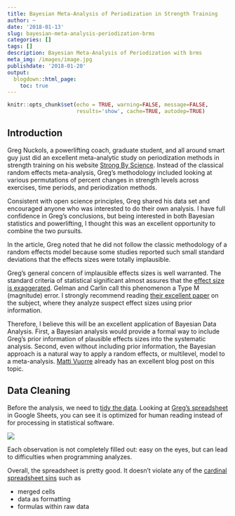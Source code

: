 ```yaml
---
title: Bayesian Meta-Analysis of Periodization in Strength Training
author: ~
date: '2018-01-13'
slug: bayesian-meta-analysis-periodization-brms
categories: []
tags: []
description: Bayesian Meta-Analysis of Periodization with brms 
meta_img: /images/image.jpg
publishdate: '2018-01-20'
output:
  blogdown::html_page:
    toc: true
---
```


```r
knitr::opts_chunk$set(echo = TRUE, warning=FALSE, message=FALSE, 
                      results='show', cache=TRUE, autodep=TRUE)
```


## Introduction

Greg Nuckols, a powerlifting coach, graduate student, and all around smart guy
just did an excellent meta-analytic study on periodization methods in strength training on his website [Strong By Science](https://www.strongerbyscience.com/periodization-data/). Instead of the classical random effects meta-analysis, Greg's methodology included looking at various permutations of percent changes in strength levels across exercises, time periods, and periodization methods. 

Consistent with open science principles, Greg shared his data set and encouraged anyone who was interested to do their own analysis. I have full confidence in Greg's conclusions, but being interested in both Bayesian statistics and powerlifting, I thought this was an excellent opportunity to combine the two pursuits.

In the article, Greg noted that he did not follow the classic methodology of a random effects model because some studies reported such small standard deviations that the effects sizes were totally implausible. 

Greg's general concern of implausible effects sizes is well warranted. The standard criteria of statistical significant almost assures that the [effect size is exaggerated](http://andrewgelman.com/2016/11/13/more-on-my-paper-with-john-carlin-on-type-m-and-type-s-errors/). Gelman and Carlin call this phenomenon a Type M (magnitude) error. I strongly recommend reading [their excellent paper](http://www.stat.columbia.edu/~gelman/research/published/retropower_final.pdf) on the subject, where they analyze suspect effect sizes using prior information.

Therefore, I believe this will be an excellent application of Bayesian Data Analysis. First, a Bayesian analysis would provide a formal way to include Greg's prior information of plausible effects sizes into the systematic analysis. Second, even without including prior information, the Bayesian approach is a natural way to apply a random effects, or multilevel, model to a meta-analysis. [Matti Vuorre](https://mvuorre.github.io/post/2016/2016-09-29-bayesian-meta-analysis/) already has an excellent blog post on this topic. 

## Data Cleaning

Before the analysis, we need to [tidy the data](https://cran.r-project.org/web/packages/tidyr/vignettes/tidy-data.html). Looking at [Greg's spreadsheet](https://docs.google.com/spreadsheets/d/1uT2ZZ_PZEf_4YefPMSSxanwLWayzhwsgC0rnv6XSgU4/edit#gid=0) in Google Sheets, you can see it is optimized for human reading instead of for processing in statistical software.

![](/blog/spreadsheet_pic.png)

Each observation is not completely filled out: easy on the eyes, but can lead to difficulties when programming analyzes. 

Overall, the spreadsheet is pretty good. It doesn't violate any of the [cardinal spreadsheet sins](http://blog.revolutionanalytics.com/2017/11/good-practices-spreadsheets.html) such as

  - merged cells
  - data as formatting
  - formulas within raw data





